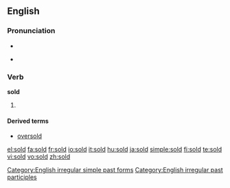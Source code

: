{{see|şold}}

==English==

===Pronunciation===
*{{IPA|/'sɔld/}}
*{{audio|en-us-sold.ogg|Audio (US)}}
*:{{rhymes|əʊld}}

===Verb===
'''sold'''

# {{past of|[[sell]]}}

====Derived terms====
*[[oversold]]

[[Category:English irregular simple past forms]]
[[Category:English irregular past participles]]

[[el:sold]]
[[fa:sold]]
[[fr:sold]]
[[io:sold]]
[[it:sold]]
[[hu:sold]]
[[ja:sold]]
[[simple:sold]]
[[fi:sold]]
[[te:sold]]
[[vi:sold]]
[[vo:sold]]
[[zh:sold]]